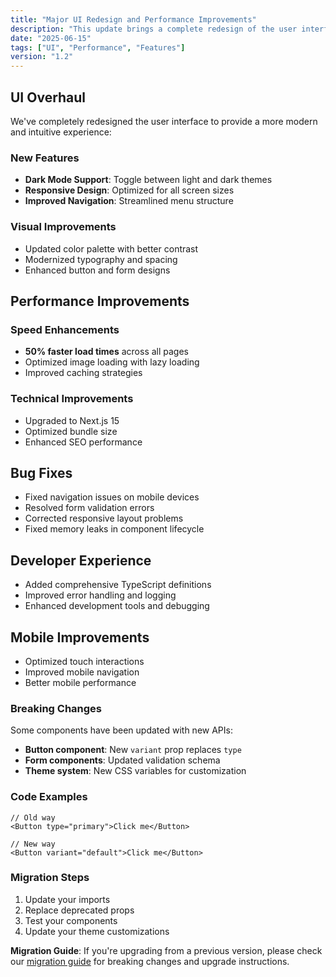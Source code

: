 ```yaml
---
title: "Major UI Redesign and Performance Improvements"
description: "This update brings a complete redesign of the user interface along with significant performance enhancements and new features."
date: "2025-06-15"
tags: ["UI", "Performance", "Features"]
version: "1.2"
---
```


## UI Overhaul

We've completely redesigned the user interface to provide a more modern and intuitive experience:

<ImageViewer 
  src="/window.svg" 
  alt="New UI Design" 
  caption="The redesigned interface with modern styling"
/>

### New Features

- **Dark Mode Support**: Toggle between light and dark themes
- **Responsive Design**: Optimized for all screen sizes
- **Improved Navigation**: Streamlined menu structure

### Visual Improvements

- Updated color palette with better contrast
- Modernized typography and spacing
- Enhanced button and form designs

## Performance Improvements

### Speed Enhancements

- **50% faster load times** across all pages
- Optimized image loading with lazy loading
- Improved caching strategies

### Technical Improvements

- Upgraded to Next.js 15
- Optimized bundle size
- Enhanced SEO performance

## Bug Fixes

- Fixed navigation issues on mobile devices
- Resolved form validation errors
- Corrected responsive layout problems
- Fixed memory leaks in component lifecycle

## Developer Experience

- Added comprehensive TypeScript definitions
- Improved error handling and logging
- Enhanced development tools and debugging

## Mobile Improvements

- Optimized touch interactions
- Improved mobile navigation
- Better mobile performance

<Accordion title="Additional Details">

### Breaking Changes

Some components have been updated with new APIs:

- **Button component**: New `variant` prop replaces `type`
- **Form components**: Updated validation schema
- **Theme system**: New CSS variables for customization

### Code Examples

```tsx
// Old way
<Button type="primary">Click me</Button>

// New way
<Button variant="default">Click me</Button>
```

### Migration Steps

1. Update your imports
2. Replace deprecated props
3. Test your components
4. Update your theme customizations

</Accordion>

**Migration Guide**: If you're upgrading from a previous version, please check our [migration guide](https://docs.example.com/migration) for breaking changes and upgrade instructions.

